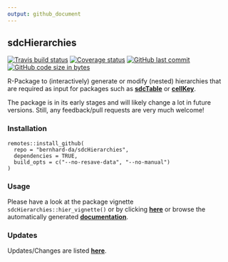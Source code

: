 ```yaml
---
output: github_document
---
```


## sdcHierarchies
[![Travis build status](https://travis-ci.org/bernhard-da/sdcHierarchies.svg?branch=master)](https://travis-ci.org/bernhard-da/sdcHierarchies) [![Coverage status](https://codecov.io/gh/bernhard-da/sdcHierarchies/branch/master/graph/badge.svg)](https://codecov.io/gh/bernhard-da/sdcHierarchies/branch/master) [![GitHub last commit](https://img.shields.io/github/last-commit/bernhard-da/sdcHierarchies.svg?logo=github)](https://github.com/bernhard-da/sdcHierarchies/commits/master)
[![GitHub code size in bytes](https://img.shields.io/github/languages/code-size/bernhard-da/sdcHierarchies.svg?logo=github)](https://github.com/bernhard-da/sdcHierarchies)

R-Package to (interactively) generate or modify (nested) hierarchies that are required as input for packages such as [**sdcTable**](https://CRAN.R-project.org/package=sdcTable) or [**cellKey**](https://github.com/sdcTools/cellKey).

The package is in its early stages and will likely change a lot in future versions. Still, any feedback/pull requests are very much welcome!

### Installation
```
remotes::install_github(
  repo = "bernhard-da/sdcHierarchies",
  dependencies = TRUE,
  build_opts = c("--no-resave-data", "--no-manual")
)
```

### Usage
Please have a look at the package vignette `sdcHierarchies::hier_vignette()` or by clicking [**here**](https://bernhard-da.github.io/sdcHierarchies/articles/usage.html) or browse the automatically generated [**documentation**](https://bernhard-da.github.io/sdcHierarchies/).

### Updates
Updates/Changes are listed [**here**](https://bernhard-da.github.io/sdcHierarchies/news/index.html).
